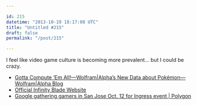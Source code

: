 ```yaml
---

id: 215
datetime: "2013-10-19 18:17:08 UTC"
title: "Untitled #215"
draft: false
permalink: "/post/215"

---
```


I feel like video game culture is becoming more prevalent... but I could be crazy. 

 
 * [Gotta Compute ‘Em All!—Wolfram|Alpha’s New Data about Pokémon—Wolfram|Alpha Blog](http://blog.wolframalpha.com/2013/10/10/gotta-compute-em-all-wolframalphas-new-data-about-pokemon/)
 * [Official Infinity Blade Website](http://infinityblade.com/the-game/1)
 * [Google gathering gamers in San Jose Oct. 12 for Ingress event | Polygon](http://www.polygon.com/2013/10/10/4825162/google-gathering-gamers-in-san-jose-oct-12-for-ingress-event)



